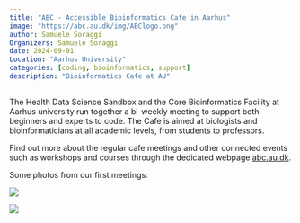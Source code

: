 ```yaml
---
title: "ABC - Accessible Bioinformatics Cafe in Aarhus"
image: "https://abc.au.dk/img/ABClogo.png"
author: Samuele Soraggi
Organizers: Samuele Soraggi
date: 2024-09-01
Location: "Aarhus University"
categories: [coding, bioinformatics, support]
description: "Bioinformatics Cafe at AU"
---
```


The Health Data Science Sandbox and the Core Bioinformatics Facility at Aarhus university run together a bi-weekly meeting to support both beginners and experts to code. The Cafe is aimed at biologists and bioinformaticians at all academic levels, from students to professors. 

Find out more about the regular cafe meetings and other connected events such as workshops and courses through the dedicated webpage [abc.au.dk](https://abc.au.dk).

Some photos from our first meetings:

![](../../images/ABC1.jpg){width=600px, fig-align="center"}

![](../../images/ABC2.jpg){width=600px, fig-align="center"}